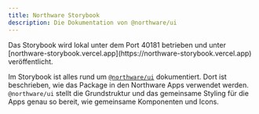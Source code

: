 ```yaml
---
title: Northware Storybook
description: Die Dokumentation von @northware/ui
---
```


<Callout type="info">
Das Storybook wird lokal unter dem Port 40181 betrieben und unter [northware-storybook.vercel.app](https://northware-storybook.vercel.app) veröffentlicht.
</Callout>

Im Storybook ist alles rund um [`@northware/ui`](/packages/ui/) dokumentiert. 
Dort ist beschrieben, wie das Package in den Northware Apps verwendet werden.
`@northware/ui` stellt die Grundstruktur und das gemeinsame Styling für die Apps genau so bereit, wie gemeinsame Komponenten und Icons.